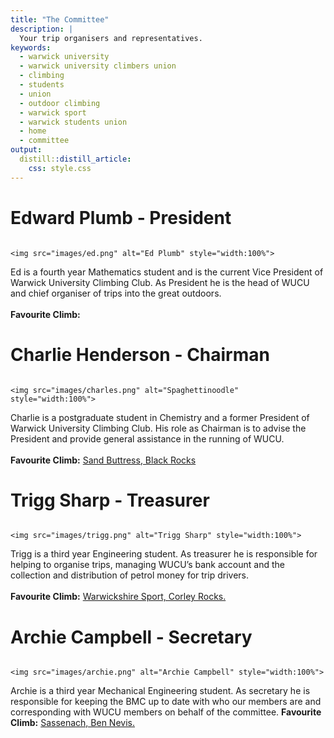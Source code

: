 ```yaml
---
title: "The Committee"
description: | 
  Your trip organisers and representatives.
keywords:
  - warwick university
  - warwick university climbers union
  - climbing
  - students
  - union
  - outdoor climbing
  - warwick sport
  - warwick students union
  - home
  - committee
output: 
  distill::distill_article:
    css: style.css
---
```

# Edward Plumb - President
<!--html_preserve-->
<div class="row">
  <div class="column">
    <img src="images/ed.png" alt="Ed Plumb" style="width:100%">
  </div>
  <div class="column2">
  Ed is a fourth year Mathematics student and is the current Vice President of Warwick University Climbing Club. As President he is the head of WUCU and chief organiser of trips into the great outdoors.
  <br><br>
  <b>Favourite Climb:</b> 
  </div>
</div>
<!--/html_preserve-->

# Charlie Henderson - Chairman
<!--html_preserve-->
<div class="row">
  <div class="column">
    <img src="images/charles.png" alt="Spaghettinoodle" style="width:100%">
  </div>
  <div class="column2">
  Charlie is a postgraduate student in Chemistry and a former President of Warwick University Climbing Club. His role as Chairman is to advise the President and provide general assistance in the running of WUCU.
  <br><br>
  <b>Favourite Climb:</b> <a href= "https://www.ukclimbing.com/logbook/crags/black_rocks_derbyshire-97/sand_buttress-19953" target="_blank">Sand Buttress, Black Rocks</a>
  </div>
</div>
<!--/html_preserve-->

# Trigg Sharp - Treasurer
<!--html_preserve-->
<div class="row">
  <div class="column">
    <img src="images/trigg.png" alt="Trigg Sharp" style="width:100%">
  </div>
  <div class="column2">
  Trigg is a third year Engineering student. As treasurer he is responsible for helping to organise trips, managing WUCU's bank account and the collection and distribution of petrol money for trip drivers.
  <br><br>
  <b>Favourite Climb:</b> <a href="https://www.ukclimbing.com/logbook/crags/corley_rocks-17459/warwickshire_sport-481132" target="_blank">Warwickshire Sport, Corley Rocks.</a>
  </div>
</div>
<!--/html_preserve-->

# Archie Campbell - Secretary
<!--html_preserve-->
<div class="row">
  <div class="column">
    <img src="images/archie.png" alt="Archie Campbell" style="width:100%">
  </div>
  <div class="column2">
  Archie is a third year Mechanical Engineering student. As secretary he is responsible for keeping the BMC up to date with who our members are and corresponding with WUCU members on behalf of the committee.
    <b>Favourite Climb:</b> <a href="https://www.ukclimbing.com/logbook/crags/ben_nevis-16877/sassenach-484" target="_blank">Sassenach, Ben Nevis.</a>
  </div>
</div>
<!--/html_preserve-->